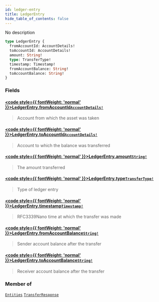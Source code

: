 ```yaml
---
id: ledger-entry
title: LedgerEntry
hide_table_of_contents: false
---
```








No description

```graphql
type LedgerEntry {
  fromAccountId: AccountDetails!
  toAccountId: AccountDetails!
  amount: String!
  type: TransferType!
  timestamp: Timestamp!
  fromAccountBalance: String!
  toAccountBalance: String!
}
```


### Fields

#### [<code style={{ fontWeight: 'normal' }}>LedgerEntry.<b>fromAccountId</b></code>](#)<Bullet />[`AccountDetails!`](/mainnet/api/graphql/objects/account-details) <Badge class="secondary" text="non-null"/> <Badge class="secondary" text="object"/>
> Account from which the asset was taken
> 

#### [<code style={{ fontWeight: 'normal' }}>LedgerEntry.<b>toAccountId</b></code>](#)<Bullet />[`AccountDetails!`](/mainnet/api/graphql/objects/account-details) <Badge class="secondary" text="non-null"/> <Badge class="secondary" text="object"/>
> Account to which the balance was transferred
> 

#### [<code style={{ fontWeight: 'normal' }}>LedgerEntry.<b>amount</b></code>](#)<Bullet />[`String!`](/mainnet/api/graphql/scalars/string) <Badge class="secondary" text="non-null"/> <Badge class="secondary" text="scalar"/>
> The amount transferred
> 

#### [<code style={{ fontWeight: 'normal' }}>LedgerEntry.<b>type</b></code>](#)<Bullet />[`TransferType!`](/mainnet/api/graphql/enums/transfer-type) <Badge class="secondary" text="non-null"/> <Badge class="secondary" text="enum"/>
> Type of ledger entry
> 

#### [<code style={{ fontWeight: 'normal' }}>LedgerEntry.<b>timestamp</b></code>](#)<Bullet />[`Timestamp!`](/mainnet/api/graphql/scalars/timestamp) <Badge class="secondary" text="non-null"/> <Badge class="secondary" text="scalar"/>
> RFC3339Nano time at which the transfer was made
> 

#### [<code style={{ fontWeight: 'normal' }}>LedgerEntry.<b>fromAccountBalance</b></code>](#)<Bullet />[`String!`](/mainnet/api/graphql/scalars/string) <Badge class="secondary" text="non-null"/> <Badge class="secondary" text="scalar"/>
> Sender account balance after the transfer
> 

#### [<code style={{ fontWeight: 'normal' }}>LedgerEntry.<b>toAccountBalance</b></code>](#)<Bullet />[`String!`](/mainnet/api/graphql/scalars/string) <Badge class="secondary" text="non-null"/> <Badge class="secondary" text="scalar"/>
> Receiver account balance after the transfer
> 



### Member of

[`Entities`](/mainnet/api/graphql/objects/entities)  <Badge class="secondary" text="object"/><Bullet />[`TransferResponse`](/mainnet/api/graphql/objects/transfer-response)  <Badge class="secondary" text="object"/>



